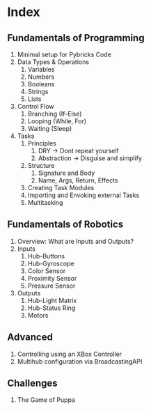 
<Meta title="Index" />

# Index

## Fundamentals of Programming

1.  Minimal setup for Pybricks Code
2.  Data Types & Operations
    1. Variables
    2. Numbers
    3. Booleans
    4. Strings
    5. Lists
3.  Control Flow
    1. Branching (If-Else)
    2. Looping (While, For)
    3. Waiting (Sleep)
4.  Tasks
    1. Principles
       1. DRY -> Dont repeat yourself
       2. Abstraction -> Disguise and simplify
    2. Structure
       1. Signature and Body
       2. Name, Args, Return, Effects
    3. Creating Task Modules
    4. Importing and Envoking external Tasks
    5. Multitasking

## Fundamentals of Robotics

1.  Overview: What are Inputs and Outputs?
2.  Inputs
    1. Hub-Buttons
    2. Hub-Gyroscope
    3. Color Sensor
    4. Proximity Sensor
    5. Pressure Sensor
3.  Outputs
    1. Hub-Light Matrix
    2. Hub-Status Ring
    3. Motors

## Advanced

1.  Controlling using an XBox Controller
2.  Multihub configuration via BroadcastingAPI

## Challenges

1.  The Game of Puppa
